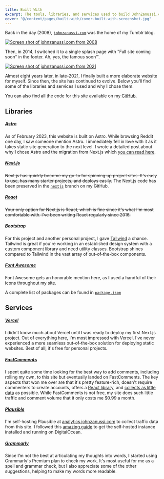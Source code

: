 ```yaml
---
title: Built With
excerpt: The tools, libraries, and services used to build JohnZanussi.com.
cover: "@/content/pages/built-with/cover-built-with-screenshot.jpg"
---
```


Back in the day (2008), [`johnzanussi.com`](https://johnzanussi.com) was the home of my Tumblr blog.

[![Screen shot of johnzanussi.com from 2008](src/content/pages/built-with/screenshot-johnzanussi-dot-com-tumblr.png)](https://web.archive.org/web/20080817121815/http://johnzanussi.com/)

Then, in 2014, I switched it to a single splash page with "Full site coming soon" in the footer. Ah, yes, the famous soon&#8482;.

[![Screen shot of johnzanussi.com from 2021](src/content/pages/built-with/screenshot-johnzanussi-dot-com-splash.png)](https://web.archive.org/web/20210610103313/http://johnzanussi.com/)

Almost eight years later, in late-2021, I finally built a more elaborate website for myself. Since then, the site has continued to evolve. Below you’ll find some of the libraries and services I used and why I chose them.

You can also find all the code for this site available on my [GitHub](https://github.com/johnzanussi/johnzanussi.com).

## Libraries

##### [Astro](https://astro.build/)

As of February 2023, this website is built on Astro. While browsing Reddit one day, I saw someone mention Astro. I immediately fell in love with it as it takes static site generation to the next level. I wrote a detailed post about why I chose Astro and the migration from Next.js which [you can read here](/posts/nextjs-to-astro-migration).

##### [~~Next.js~~](https://nextjs.org)

~~Next.js has quickly become my go-to for spinning up project sites. It's easy to use, has many starter projects, and deploys easily.~~ The Next.js code has been preserved in the [`nextjs`](https://github.com/johnzanussi/johnzanussi.com/tree/nextjs) branch on my GitHub.

##### [~~React~~](https://reactjs.org)

~~Your only option for Next.js is React, which is fine since it's what I'm most comfortable with. I've been writing React regularly since 2016.~~

##### [Bootstrap](https://getbootstrap.com/)

For this project and another personal project, I gave [Tailwind](https://tailwindcss.com/) a chance. Tailwind is great if you're working in an established design system with a custom component library and need utility classes. Bootstrap shines compared to Tailwind in the vast array of out-of-the-box components.

##### [Font Awesome](https://fontawesome.com/)

Font Awesome gets an honorable mention here, as I used a handful of their icons throughout my site.

A complete list of packages can be found in [`package.json`](https://github.com/johnzanussi/johnzanussi.com/blob/main/package.json)

## Services

##### [Vercel](https://vercel.com/)

I didn't know much about Vercel until I was ready to deploy my first Next.js project. Out of everything here, I'm most impressed with Vercel. I've never experienced a more seamless out-of-the-box solution for deploying static websites. Best of all, it's free for personal projects.

##### [FastComments](https://fastcomments.com/)

I spent quite some time looking for the best way to add comments, including rolling my own, to this site but eventually landed on FastComments. The key aspects that won me over are that it's pretty feature-rich, doesn't require commenters to create accounts, offers a [React library](https://www.npmjs.com/package/fastcomments-react), and [collects as little data](https://fastcomments.com/privacy-policy) as possible. While FastComments is not free, my site does such little traffic and comment volume that it only costs me $0.99 a month.

##### [Plausible](https://plausible.io/)

I'm self-hosting Plausible at [analytics.johnzanussi.com](https://analytics.johnzanussi.com/) to collect traffic data from this site. I followed this [amazing guide](https://www.stackovercloud.com/2021/10/28/how-to-install-plausible-analytics-on-ubuntu-20-04/) to get the self-hosted instance installed and running on DigitalOcean.

##### [Grammarly](https://www.grammarly.com/)

Since I’m not the best at articulating my thoughts into words, I started using Grammarly's Premium plan to check my work. It's most useful for me as a spell and grammar check, but I also appreciate some of the other suggestions, helping to make my words more readable.


